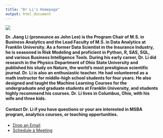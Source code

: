 ```yaml
---
title: "Dr Li's Homepage"
output: html_document
---
```


![](./img/jiang.jpg)

**Dr. Jiang Li (pronounce as John Lee) is the Program Chair of M.S. in Business Analytics and the Lead Faculty of M.S. in Data Analytics at Franklin University. As a former Data Scientist in the Insurance Industry, he is seasoned in Risk Modeling and proficient in Python, R, SAS, SQL, and various Business Intelligence Tools. During his early career, Dr. Li did research in the Physics Department of Ohio State University and published his study on Nature, the world's most prestigious scientific journal. Dr. Li is also an enthusiastic teacher. He had volunteered as a math instructor for middle-high school students for four years. He also designed and taught the Machine Learning Courses for the undergraduate and graduate students at Franklin University, and students highly recommend his courses. Dr. Li lives in Columbus, Ohio, with his wife and three kids.** 


#### Contact Dr. Li if you have questions or your are interested in MSBA program, analytics courses, or teaching opportunities.

- [Drop an Email](mailto:jiang.li2@franklin.edu) 
- [Schedule a Meeting](https://outlook.office365.com/owa/calendar/JiangLi@FranklinU.onmicrosoft.com/bookings/) 


